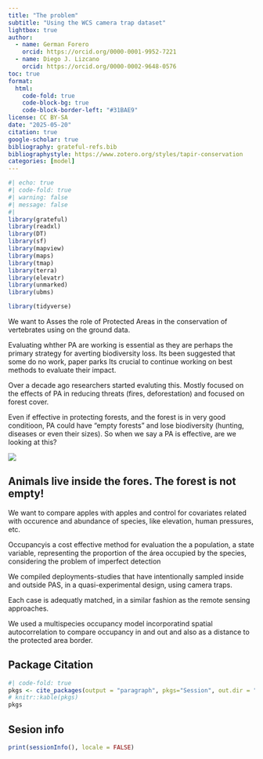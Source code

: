 ```yaml
---
title: "The problem"
subtitle: "Using the WCS camera trap dataset"
lightbox: true
author: 
  - name: German Forero
    orcid: https://orcid.org/0000-0001-9952-7221
  - name: Diego J. Lizcano
    orcid: https://orcid.org/0000-0002-9648-0576
toc: true
format: 
  html:
    code-fold: true
    code-block-bg: true
    code-block-border-left: "#31BAE9"
license: CC BY-SA
date: "2025-05-20"
citation: true
google-scholar: true
bibliography: grateful-refs.bib
bibliographystyle: https://www.zotero.org/styles/tapir-conservation
categories: [model]
---
```


```r
#| echo: true
#| code-fold: true
#| warning: false
#| message: false
#| 
library(grateful)
library(readxl)
library(DT)
library(sf)
library(mapview)
library(maps)
library(tmap)
library(terra)
library(elevatr)
library(unmarked)
library(ubms)

library(tidyverse)

```


We want to Asses the role of Protected Areas in the conservation of vertebrates using on the ground data.

Evaluating whther PA are working is essential as they are perhaps the primary strategy for averting biodiversity loss.
Its been suggested that some do no work, paper parks
Its crucial to continue working on best methods to evaluate their impact.

Over a decade ago researchers started evaluting this.
Mostly focused on the effects of PA in reducing threats (fires, deforestation) and focused on forest cover.


Even if effective in protecting forests, and the forest is in very good conditioon, PA could have “empty forests” and lose biodiversity (hunting, diseases or even their sizes). So when we say a PA is effective, are we looking at this?

![](emptyforest.png)

::: {.callout-tip}
## Animals live inside the fores. The forest is not empty!
:::

 

We want to compare apples with apples and control for covariates related with occurence and abundance of species, like elevation, human pressures, etc.


Occupancyis a cost effective method for evaluation the a population, a state variable, representing the proportion of the área occupied by the species, considering the problem of imperfect detection 


We compiled deployments-studies that have intentionally sampled inside and outside PAS, in a quasi-experimental design, using camera traps. 

Each case is adequatly matched, in a similar fashion as the remote sensing approaches. 


We used a multispecies occupancy model incorporatind spatial autocorrelation to compare occupancy in and out and also as a distance to the protected area border. 




## Package Citation

```r
#| code-fold: true
pkgs <- cite_packages(output = "paragraph", pkgs="Session", out.dir = ".")
# knitr::kable(pkgs)
pkgs
```

## Sesion info

::: {.callout-note collapse=true}
```r
print(sessionInfo(), locale = FALSE)
```
:::

